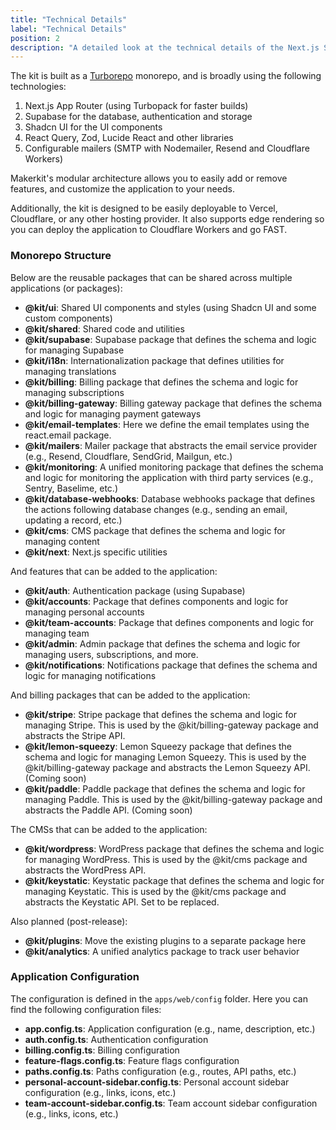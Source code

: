 ```yaml
---
title: "Technical Details"
label: "Technical Details"
position: 2
description: "A detailed look at the technical details of the Next.js Supabase SaaS Kit."
---
```


The kit is built as a [Turborepo](https://turbo.build) monorepo, and is broadly using the following technologies:

1. Next.js App Router (using Turbopack for faster builds)
2. Supabase for the database, authentication and storage
3. Shadcn UI for the UI components
4. React Query, Zod, Lucide React and other libraries
5. Configurable mailers (SMTP with Nodemailer, Resend and Cloudflare Workers)

Makerkit's modular architecture allows you to easily add or remove features, and customize the application to your needs.

Additionally, the kit is designed to be easily deployable to Vercel, Cloudflare, or any other hosting provider. It also supports edge rendering so you can deploy the application to Cloudflare Workers and go FAST.

### Monorepo Structure

Below are the reusable packages that can be shared across multiple applications (or packages):

- **@kit/ui**: Shared UI components and styles (using Shadcn UI and some custom components)
- **@kit/shared**: Shared code and utilities
- **@kit/supabase**: Supabase package that defines the schema and logic for managing Supabase
- **@kit/i18n**: Internationalization package that defines utilities for managing translations
- **@kit/billing**: Billing package that defines the schema and logic for managing subscriptions
- **@kit/billing-gateway**: Billing gateway package that defines the schema and logic for managing payment gateways
- **@kit/email-templates**: Here we define the email templates using the react.email package.
- **@kit/mailers**: Mailer package that abstracts the email service provider (e.g., Resend, Cloudflare, SendGrid, Mailgun, etc.)
- **@kit/monitoring**: A unified monitoring package that defines the schema and logic for monitoring the application with third party services (e.g., Sentry, Baselime, etc.)
- **@kit/database-webhooks**: Database webhooks package that defines the actions following database changes (e.g., sending an email, updating a record, etc.)
- **@kit/cms**: CMS package that defines the schema and logic for managing content
- **@kit/next**: Next.js specific utilities

And features that can be added to the application:

- **@kit/auth**: Authentication package (using Supabase)
- **@kit/accounts**: Package that defines components and logic for managing personal accounts
- **@kit/team-accounts**: Package that defines components and logic for managing team
- **@kit/admin**: Admin package that defines the schema and logic for managing users, subscriptions, and more.
- **@kit/notifications**: Notifications package that defines the schema and logic for managing notifications

And billing packages that can be added to the application:

- **@kit/stripe**: Stripe package that defines the schema and logic for managing Stripe. This is used by the @kit/billing-gateway package and abstracts the Stripe API.
- **@kit/lemon-squeezy**: Lemon Squeezy package that defines the schema and logic for managing Lemon Squeezy. This is used by the @kit/billing-gateway package and abstracts the Lemon Squeezy API. (Coming soon)
- **@kit/paddle**: Paddle package that defines the schema and logic for managing Paddle. This is used by the @kit/billing-gateway package and abstracts the Paddle API. (Coming soon)

The CMSs that can be added to the application:

- **@kit/wordpress**:  WordPress package that defines the schema and logic for managing WordPress. This is used by the @kit/cms package and abstracts the WordPress API.
- **@kit/keystatic**: Keystatic package that defines the schema and logic for managing Keystatic. This is used by the @kit/cms package and abstracts the Keystatic API. Set to be replaced.

Also planned (post-release):

- **@kit/plugins**: Move the existing plugins to a separate package here
- **@kit/analytics**: A unified analytics package to track user behavior

### Application Configuration

The configuration is defined in the `apps/web/config` folder. Here you can find the following configuration files:

- **app.config.ts**: Application configuration (e.g., name, description, etc.)
- **auth.config.ts**: Authentication configuration
- **billing.config.ts**: Billing configuration
- **feature-flags.config.ts**: Feature flags configuration
- **paths.config.ts**: Paths configuration (e.g., routes, API paths, etc.)
- **personal-account-sidebar.config.ts**: Personal account sidebar configuration (e.g., links, icons, etc.)
- **team-account-sidebar.config.ts**: Team account sidebar configuration (e.g., links, icons, etc.)
